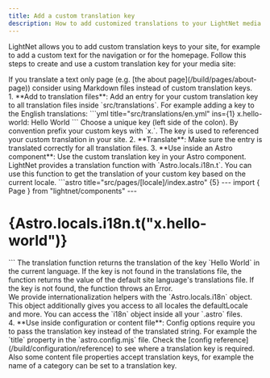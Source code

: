 ```yaml
---
title: Add a custom translation key
description: How to add customized translations to your LightNet media site.
---
```




LightNet allows you to add custom translation keys to your site, for example to add a custom text 
for the navigation or for the homepage.
Follow this steps to create and use a custom translation key for your media site:

<Aside type="tip">
If you translate a text only page (e.g. [the about page](/build/pages/about-page)) consider using Markdown files instead of custom translation keys.
</Aside>

<Steps>
1. **Add to translation files**: Add an entry for your custom translation key to all translation files inside `src/translations`.
    For example adding a key to the English translations:
    ```yml title="src/translations/en.yml" ins={1}   
    x.hello-world: Hello World
    ```
    Choose a unique key (left side of the colon). By convention prefix your custom keys with `x.`. 
    The key is used to referenced your custom translation in your site.
2. **Translate**: Make sure the entry is translated correctly for all translation files. 
3. **Use inside an Astro component**: Use the custom translation key in your Astro component. LightNet provides a translation function with `Astro.locals.i18n.t`. 
    You can use this function to get the translation of your custom key based on the current locale.
    ```astro title="src/pages/[locale]/index.astro" {5}
    ---
    import { Page } from "lightnet/components"
    ---
    <Page>
        <h1>{Astro.locals.i18n.t("x.hello-world")}</h1>
    </Page>
    ```
    The translation function returns the translation of the key `Hello World` in the current language.
    If the key is not found in the translations file, the function returns the value of the default site language's translations file.
    If the key is not found, the function throws an Error.
    <Aside type="tip">
        We provide internationalization helpers with the `Astro.locals.i18n` object. This object additionally gives you access to all 
        locales the defaultLocale and more. You can access the `i18n` object inside all your `.astro` files.
    </Aside>
 4. **Use inside configuration or content file**: Config options require you to pass the translation key instead of the translated string. For example the `title` property in the `astro.config.mjs` file.
    Check the [config reference](/build/configuration/reference) to see where a translation key is required. Also some content file properties accept translation keys, 
    for example the name of a category can be set to a translation key. 
</Steps>